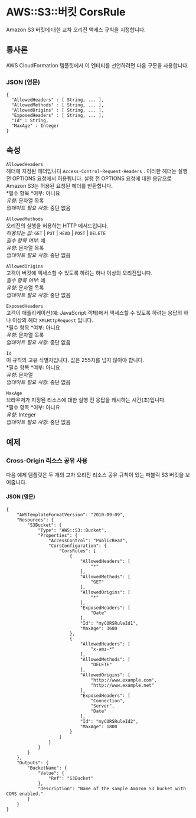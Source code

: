 # AWS::S3::버킷 CorsRule

Amazon S3 버킷에 대한 교차 오리진 액세스 규칙을 지정합니다.

## 통사론

AWS CloudFormation 템플릿에서 이 엔터티를 선언하려면 다음 구문을 사용합니다.

### JSON (영문)

```
{
  "AllowedHeaders" : [ String, ... ],
  "AllowedMethods" : [ String, ... ],
  "AllowedOrigins" : [ String, ... ],
  "ExposedHeaders" : [ String, ... ],
  "Id" : String,
  "MaxAge" : Integer
}
```

## 속성

`AllowedHeaders`  
헤더에 지정된 헤더입니다 `Access-Control-Request-Headers` . 이러한 헤더는 실행 전 OPTIONS 요청에서 허용됩니다. 실행 전 OPTIONS 요청에 대한 응답으로 Amazon S3는 허용된 요청된 헤더를 반환합니다.  
*필수 항목 *여부: 아니요  
_유형_: 문자열 목록  
_업데이트 필요 사항_: 중단 없음

`AllowedMethods`  
오리진의 실행을 허용하는 HTTP 메서드입니다.  
_허용되는 값_: `GET` | `PUT` | `HEAD` | `POST` | `DELETE`  
_필수 항목 여부_: 예  
_유형_: 문자열 목록  
_업데이트 필요 사항_: 중단 없음

`AllowedOrigins`  
고객이 버킷에 액세스할 수 있도록 하려는 하나 이상의 오리진입니다.  
_필수 항목 여부_: 예  
_유형_: 문자열 목록  
_업데이트 필요 사항_: 중단 없음

`ExposedHeaders`  
고객이 애플리케이션(예: JavaScript 객체)에서 액세스할 수 있도록 하려는 응답의 하나 이상의 헤더 `XMLHttpRequest` 입니다.  
*필수 항목 *여부: 아니요  
_유형_: 문자열 목록  
_업데이트 필요 사항_: 중단 없음

`Id`  
이 규칙의 고유 식별자입니다. 값은 255자를 넘지 않아야 합니다.  
*필수 항목 *여부: 아니요  
_유형_: 문자열  
_업데이트 필요 사항_: 중단 없음

`MaxAge`  
브라우저가 지정된 리소스에 대한 실행 전 응답을 캐시하는 시간(초)입니다.  
*필수 항목 *여부: 아니요  
_유형_: Integer  
_업데이트 필요 사항_: 중단 없음

## 예제

### Cross-Origin 리소스 공유 사용

다음 예제 템플릿은 두 개의 교차 오리진 리소스 공유 규칙이 있는 퍼블릭 S3 버킷을 보여줍니다.

#### JSON (영문)

```
{
    "AWSTemplateFormatVersion": "2010-09-09",
    "Resources": {
        "S3Bucket": {
            "Type": "AWS::S3::Bucket",
            "Properties": {
                "AccessControl": "PublicRead",
                "CorsConfiguration": {
                    "CorsRules": [
                        {
                            "AllowedHeaders": [
                                "*"
                            ],
                            "AllowedMethods": [
                                "GET"
                            ],
                            "AllowedOrigins": [
                                "*"
                            ],
                            "ExposedHeaders": [
                                "Date"
                            ],
                            "Id": "myCORSRuleId1",
                            "MaxAge": 3600
                        },
                        {
                            "AllowedHeaders": [
                                "x-amz-*"
                            ],
                            "AllowedMethods": [
                                "DELETE"
                            ],
                            "AllowedOrigins": [
                                "http://www.example.com",
                                "http://www.example.net"
                            ],
                            "ExposedHeaders": [
                                "Connection",
                                "Server",
                                "Date"
                            ],
                            "Id": "myCORSRuleId2",
                            "MaxAge": 1800
                        }
                    ]
                }
            }
        }
    },
    "Outputs": {
        "BucketName": {
            "Value": {
                "Ref": "S3Bucket"
            },
            "Description": "Name of the sample Amazon S3 bucket with CORS enabled."
        }
    }
}
```
